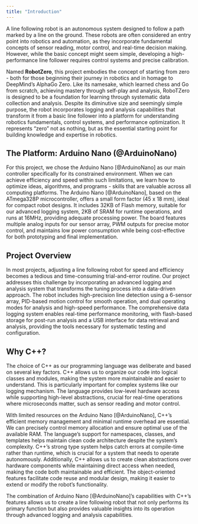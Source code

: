 ```yaml
---
title: "Introduction"
---
```


A line following robot is an autonomous system designed to follow a path marked by a line on the ground. These robots are often considered an entry point into robotics and automation, as they incorporate fundamental concepts of sensor reading, motor control, and real-time decision making. However, while the basic concept might seem simple, developing a high-performance line follower requires  control systems and precise calibration.

Named **RobotZero**, this project embodies the concept of starting from zero - both for those beginning their journey in robotics and in homage to DeepMind's AlphaGo Zero. Like its namesake, which learned chess and Go from scratch, achieving mastery through self-play and analysis, RoboTZero is designed to be a foundation for learning through systematic data collection and analysis. Despite its diminutive size and seemingly simple purpose, the robot incorporates  logging and analysis capabilities that transform it from a basic line follower into a platform for understanding robotics fundamentals, control systems, and performance optimization. It represents "zero" not as nothing, but as the essential starting point for building knowledge and expertise in robotics.

## The Platform: Arduino Nano (@ArduinoNano)

For this project, we chose the Arduino Nano [@ArduinoNano] as our main controller specifically for its constrained environment. When we can achieve efficiency and speed within such limitations, we learn how to optimize ideas, algorithms, and programs - skills that are valuable across all computing platforms. The Arduino Nano [@ArduinoNano], based on the ATmega328P microcontroller, offers a small form factor (45 x 18 mm), ideal for compact robot designs. It includes 32KB of Flash memory, suitable for our advanced logging system, 2KB of SRAM for runtime operations, and runs at 16MHz, providing adequate processing power. The board features multiple analog inputs for our sensor array, PWM outputs for precise motor control, and maintains low power consumption while being cost-effective for both prototyping and final implementation.

## Project Overview

In most projects, adjusting a line following robot for speed and efficiency becomes a tedious and time-consuming trial-and-error routine. Our project addresses this challenge by incorporating an advanced logging and analysis system that transforms the tuning process into a data-driven approach. The robot includes high-precision line detection using a 6-sensor array, PID-based motion control for smooth operation, and dual operating modes for analysis and high-speed performance. The comprehensive data logging system enables real-time performance monitoring, with flash-based storage for post-run analysis and a USB interface for data retrieval and analysis, providing the tools necessary for systematic testing and configuration.

## Why C++?

The choice of C++ as our programming language was deliberate and based on several key factors. C++ allows us to organize our code into logical classes and modules, making the system more maintainable and easier to understand. This is particularly important for complex systems like our logging mechanism. The language provides low-level hardware access while supporting high-level abstractions, crucial for real-time operations where microseconds matter, such as sensor reading and motor control.

With limited resources on the Arduino Nano [@ArduinoNano], C++'s efficient memory management and minimal runtime overhead are essential. We can precisely control memory allocation and ensure optimal use of the available RAM. The language's support for namespaces, classes, and templates helps maintain clean code architecture despite the system's complexity. C++'s strong type system helps catch errors at compile-time rather than runtime, which is crucial for a system that needs to operate autonomously. Additionally, C++ allows us to create clean abstractions over hardware components while maintaining direct access when needed, making the code both maintainable and efficient. The object-oriented features facilitate code reuse and modular design, making it easier to extend or modify the robot's functionality.

The combination of Arduino Nano [@ArduinoNano]'s capabilities with C++'s features allows us to create a  line following robot that not only performs its primary function but also provides valuable insights into its operation through advanced logging and analysis capabilities.